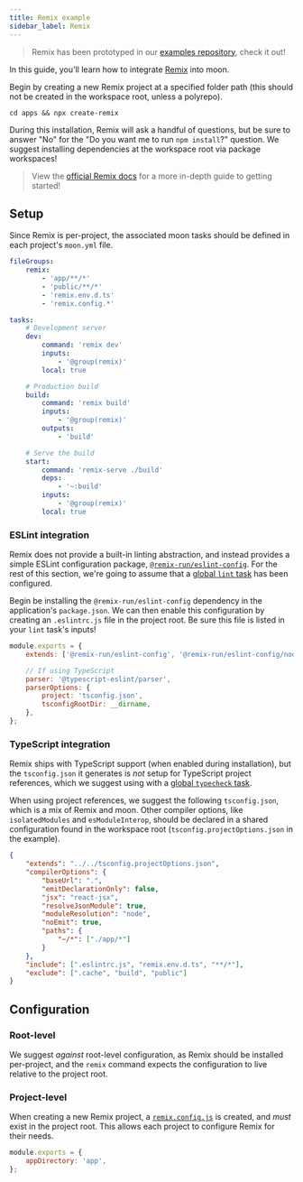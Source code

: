 ```yaml
---
title: Remix example
sidebar_label: Remix
---
```



> Remix has been prototyped in our
> [examples repository](https://github.com/moonrepo/examples/tree/master/apps/remix-app), check it
> out!

In this guide, you'll learn how to integrate [Remix](https://remix.run) into moon.

Begin by creating a new Remix project at a specified folder path (this should not be created in the
workspace root, unless a polyrepo).

```shell
cd apps && npx create-remix
```

During this installation, Remix will ask a handful of questions, but be sure to answer "No" for the
"Do you want me to run `npm install`?" question. We suggest installing dependencies at the workspace
root via package workspaces!

> View the [official Remix docs](https://remix.run/docs/en/v1) for a more in-depth guide to getting
> started!

## Setup

Since Remix is per-project, the associated moon tasks should be defined in each project's `moon.yml`
file.

```yaml title="<project>/moon.yml"
fileGroups:
	remix:
		- 'app/**/*'
		- 'public/**/*'
		- 'remix.env.d.ts'
		- 'remix.config.*'

tasks:
	# Development server
	dev:
		command: 'remix dev'
		inputs:
			- '@group(remix)'
		local: true

	# Production build
	build:
		command: 'remix build'
		inputs:
			- '@group(remix)'
		outputs:
			- 'build'

	# Serve the build
	start:
		command: 'remix-serve ./build'
		deps:
			- '~:build'
		inputs:
			- '@group(remix)'
		local: true
```

### ESLint integration

Remix does not provide a built-in linting abstraction, and instead provides a simple ESLint
configuration package,
[`@remix-run/eslint-config`](https://www.npmjs.com/package/@remix-run/eslint-config). For the rest
of this section, we're going to assume that a [global `lint` task](./eslint) has been configured.

Begin be installing the `@remix-run/eslint-config` dependency in the application's `package.json`.
We can then enable this configuration by creating an `.eslintrc.js` file in the project root. Be
sure this file is listed in your `lint` task's inputs!

```js title="<project>/.eslintrc.js"
module.exports = {
	extends: ['@remix-run/eslint-config', '@remix-run/eslint-config/node'],

	// If using TypeScript
	parser: '@typescript-eslint/parser',
	parserOptions: {
		project: 'tsconfig.json',
		tsconfigRootDir: __dirname,
	},
};
```

### TypeScript integration

Remix ships with TypeScript support (when enabled during installation), but the `tsconfig.json` it
generates is _not_ setup for TypeScript project references, which we suggest using with a
[global `typecheck` task](./typescript).

When using project references, we suggest the following `tsconfig.json`, which is a mix of Remix and
moon. Other compiler options, like `isolatedModules` and `esModuleInterop`, should be declared in a
shared configuration found in the workspace root (`tsconfig.projectOptions.json` in the example).

```json title="<project>/tsconfig.json"
{
	"extends": "../../tsconfig.projectOptions.json",
	"compilerOptions": {
		"baseUrl": ".",
		"emitDeclarationOnly": false,
		"jsx": "react-jsx",
		"resolveJsonModule": true,
		"moduleResolution": "node",
		"noEmit": true,
		"paths": {
			"~/*": ["./app/*"]
		}
	},
	"include": [".eslintrc.js", "remix.env.d.ts", "**/*"],
	"exclude": [".cache", "build", "public"]
}
```

## Configuration

### Root-level

We suggest _against_ root-level configuration, as Remix should be installed per-project, and the
`remix` command expects the configuration to live relative to the project root.

### Project-level

When creating a new Remix project, a
[`remix.config.js`](https://remix.run/docs/en/v1/api/conventions) is created, and _must_ exist in
the project root. This allows each project to configure Remix for their needs.

```js title="<project>/remix.config.js"
module.exports = {
	appDirectory: 'app',
};
```
